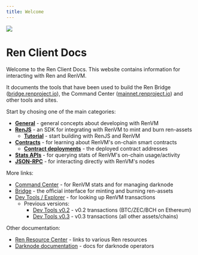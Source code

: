 ```yaml
---
title: Welcome
---
```


<div style={{ display: "flex", alignItems: "center", marginBottom: "20px" }}>
  <img src="/ren-client-docs/img/logo.svg" style={{ width: "3rem" }} />
  <h1 style={{ margin: "0" }}>Ren Client Docs</h1>
</div>

Welcome to the Ren Client Docs. This website contains information for interacting with Ren and RenVM.

It documents the tools that have been used to build the Ren Bridge ([bridge.renproject.io](https://bridge.renproject.io)), the Command Center ([mainnet.renproject.io](https://mainnet.renproject.io)) and other tools and sites.

Start by chosing one of the main categories:

- [**General**](/general) - general concepts about developing with RenVM
- [**RenJS**](/ren-js) - an SDK for integrating with RenVM to mint and burn ren-assets
  - [**Tutorial**](/ren-js/tutorial/overview) - start building with RenJS and RenVM
- [**Contracts**](/contracts) - for learning about RenVM's on-chain smart contracts
  - [**Contract deployments**](/contracts/deployments) - the deployed contract addresses
- [**Stats APIs**](/stats) - for querying stats of RenVM's on-chain usage/activity
- [**JSON-RPC**](/api) - for interacting directly with RenVM's nodes

More links:

- [Command Center](https://mainnet.renproject.io) - for RenVM stats and for managing darknode
- [Bridge](https://bridge.renproject.io) - the official interface for minting and burning ren-assets
- [Dev Tools / Explorer](https://explorer.renproject.io) - for looking up RenVM transactions
  - Previous versions:
    - [Dev Tools v0.2](https://renproject.github.io/dev-tools-v0.2) - v0.2 transactions (BTC/ZEC/BCH on Ethereum)
    - [Dev Tools v0.3](https://renproject.github.io/dev-tools-v0.3/) - v0.3 transactions (all other assets/chains)

Other documentation:

- [Ren Resource Center](https://docs.renproject.io/ren/) - links to various Ren resources
- [Darknode documentation](https://docs.renproject.io/darknodes/) - docs for darknode operators
